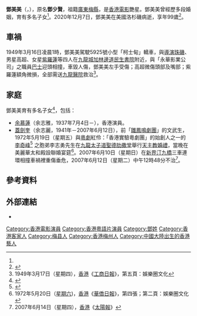 '''鄧美美'''（{{Lang-en|Tang Mei Mei}}，{{Bd|1921年|6月10日|2020年|12月7日|catIdx=Tang}}），原名'''鄧少賢'''，祖籍[[廣東|廣東]][[梅縣|梅縣]]，是[[香港|香港]][[電影|電影]]艷星。鄧美美曾經歷多段婚姻，育有多名子女<ref name="mpweekly" />。2020年12月7日，鄧美美在美國洛杉磯病逝，享年99歲<ref>{{cite news |url=https://m.mingpao.com/pns/%E5%A8%9B%E6%A8%82/article/20201210/s00016/1607538391817/%E7%B2%B5%E8%AA%9E%E7%89%87%E5%A5%B3%E6%98%9F%E9%84%A7%E7%BE%8E%E7%BE%8E%E5%8E%BB%E4%B8%96-%E4%BA%AB%E5%B9%B499%E6%AD%B2-%E4%BD%99%E6%85%95%E8%93%AE%E7%97%85%E5%86%B5%E5%A5%BD%E8%BD%89%E6%9C%AA%E7%9F%A5%E6%AF%8D%E9%80%9D%E5%99%A9%E8%80%97 |title=粵語片女星鄧美美去世 享年99歲 余慕蓮病况好轉未知母逝噩耗 |newspaper=《[[明報|明報]]》 |date=2020-12-10 |access-date=2022-03-30 |language=zh-hant}}</ref>。

== 車禍 ==
1949年3月16日凌晨1時，鄧美美駕駛5925號小型「柯士甸」轎車，與[[導演|導演]][[珠磯|珠磯]]、男星高超、女星[[紫羅蓮|紫羅蓮]]等四人在[[九龍城|九龍城]][[加林邊道|加林邊道]][[民生書院|民生書院]]附近，與「永華影業公司」之職員[[巴士|巴士]]迎頭相撞，車毀人傷，鄧美美左手受傷；高超微傷頭部及嘴部；紫羅蓮額角微損，全部需送[[九龍醫院|九龍醫院]]救治<ref>1949年3月17日（星期四），[[香港|香港]]《[[工商日報|工商日報]]》，第五頁：娛樂圈文化</ref>。

== 家庭 ==
鄧美美育有多名子女<ref name="mpweekly">{{Cite web|title=【獨家專訪】余慕蓮一生渴望愛　沒有三從，但有四得|url=https://www.mpweekly.com/entertainment/focus/local/20170826-77558|accessdate=2019-12-04|author=|date=2017-08-26|format=|work=明周娛樂|publisher=|language=en-US|archive-date=2019-12-04|archive-url=https://web.archive.org/web/20191204173233/https://www.mpweekly.com/entertainment/focus/local/20170826-77558|dead-url=no}}</ref>，包括：
* [[余慕蓮|余慕蓮]]（余志雅，1937年7月4日－），香港演員。
* [[蓋劍奎|蓋劍奎]]（余志麗，1941年－2007年6月12日），前「[[雛鳳鳴劇團|雛鳳鳴劇團]]」的文武生，1972年5月19日（星期五）與[[粵劇|粵劇]]紅伶：「香港實驗粵劇團」的始創人之一的[[李奇峰|李奇峰]]<ref>{{Cite web |url=http://paper.wenweipo.com/2009/12/29/XQ0912290006.htm |title=2009年12月29日（星期二），香港《文匯報》：實驗粵劇團40年回顧演出 |accessdate=2010年2月7日 |archive-date=2010年2月8日 |archive-url=https://web.archive.org/web/20100208043006/http://paper.wenweipo.com/2009/12/29/XQ0912290006.htm |dead-url=no }}</ref> 之胞弟李志勇先生在[[九龍|九龍]][[太子道|太子道]][[聖德肋撒堂|聖德肋撒堂]]舉行[[天主教|天主教]][[婚禮|婚禮]]，當晚在美麗華太和殿設聯婚宴筵<ref>1972年5月20日（[[星期六|星期六]])，[[香港|香港]]《[[華僑日報|華僑日報]]》，第四張；第二頁：娛樂圈文化</ref>。2007年6月10日（星期日）在[[新界|新界]][[汀九橋|汀九橋]]三車連環相撞車禍裡重傷垂危，2007年6月12日（星期二）中午12時48分不治<ref>2007年6月14日（星期四），[[香港|香港]]《[[太陽報|太陽報]]》</ref>。

==參考資料==
{{Reflist|3}}

==外部連結==
*{{hkmdb name|1484}}
{{DEFAULTSORT:Tang Mei Mei}}
[[Category:香港電影演員|Category:香港電影演員]]
[[Category:香港粵語片演員|Category:香港粵語片演員]]
[[Category:鄧姓|Category:鄧姓]]
[[Category:香港客家人|Category:香港客家人]]
[[Category:梅县人|Category:梅县人]]
[[Category:香港梅州人|Category:香港梅州人]]
[[Category:中國大陸出生的香港藝人|Category:中國大陸出生的香港藝人]]